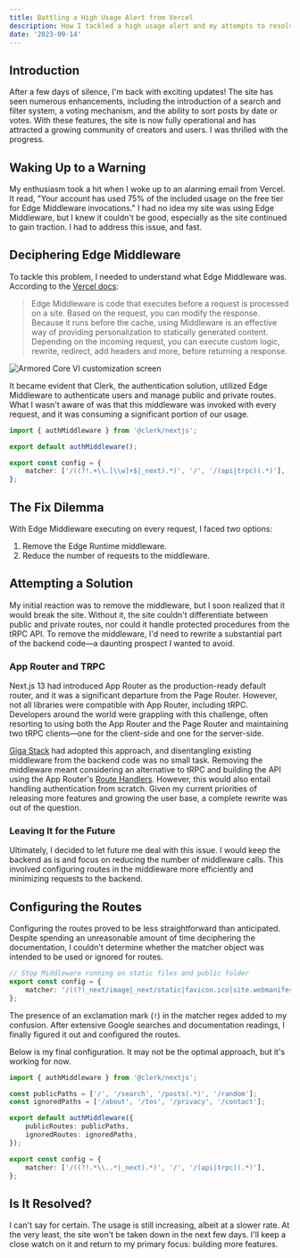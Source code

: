 ```yaml
---
title: Battling a High Usage Alert from Vercel
description: How I tackled a high usage alert and my attempts to resolve it.
date: '2023-09-14'
---
```


## Introduction

After a few days of silence, I'm back with exciting updates! The site has seen numerous enhancements, including the introduction of a search and filter system, a voting mechanism, and the ability to sort posts by date or votes. With these features, the site is now fully operational and has attracted a growing community of creators and users. I was thrilled with the progress.

## Waking Up to a Warning

My enthusiasm took a hit when I woke up to an alarming email from Vercel. It read, "Your account has used 75% of the included usage on the free tier for Edge Middleware invocations." I had no idea my site was using Edge Middleware, but I knew it couldn't be good, especially as the site continued to gain traction. I had to address this issue, and fast.

## Deciphering Edge Middleware

To tackle this problem, I needed to understand what Edge Middleware was. According to the [Vercel docs](https://vercel.com/docs/functions/edge-middleware):

> Edge Middleware is code that executes before a request is processed on a site. Based on the request, you can modify the response. Because it runs before the cache, using Middleware is an effective way of providing personalization to statically generated content. Depending on the incoming request, you can execute custom logic, rewrite, redirect, add headers and more, before returning a response.

<Image
	src="https://vercel.com/_next/image?url=https%3A%2F%2Fassets.vercel.com%2Fimage%2Fupload%2Fv1689795055%2Fdocs-assets%2Fstatic%2Fdocs%2Fconcepts%2Ffunctions%2Fedge-middleware-dark.png&w=1200&q=75&dpl=dpl_3xd2hL8RKyePNraYkPY5N2KjnBBg"
	alt="Armored Core VI customization screen"
	width={800}
	height={600}
/>

It became evident that Clerk, the authentication solution, utilized Edge Middleware to authenticate users and manage public and private routes. What I wasn't aware of was that this middleware was invoked with every request, and it was consuming a significant portion of our usage.

```ts
import { authMiddleware } from '@clerk/nextjs';

export default authMiddleware();

export const config = {
	matcher: ['/((?!.+\\.[\\w]+$|_next).*)', '/', '/(api|trpc)(.*)'],
};
```

## The Fix Dilemma

With Edge Middleware executing on every request, I faced two options:

1. Remove the Edge Runtime middleware.
2. Reduce the number of requests to the middleware.

## Attempting a Solution

My initial reaction was to remove the middleware, but I soon realized that it would break the site. Without it, the site couldn't differentiate between public and private routes, nor could it handle protected procedures from the tRPC API. To remove the middleware, I'd need to rewrite a substantial part of the backend code—a daunting prospect I wanted to avoid.

### App Router and TRPC

Next.js 13 had introduced App Router as the production-ready default router, and it was a significant departure from the Page Router. However, not all libraries were compatible with App Router, including tRPC. Developers around the world were grappling with this challenge, often resorting to using both the App Router and the Page Router and maintaining two tRPC clients—one for the client-side and one for the server-side.

[Giga Stack](https://giga-stack.vercel.app) had adopted this approach, and disentangling existing middleware from the backend code was no small task. Removing the middleware meant considering an alternative to tRPC and building the API using the App Router's [Route Handlers](https://nextjs.org/docs/app/building-your-application/routing/route-handlers). However, this would also entail handling authentication from scratch. Given my current priorities of releasing more features and growing the user base, a complete rewrite was out of the question.

### Leaving It for the Future

Ultimately, I decided to let future me deal with this issue. I would keep the backend as is and focus on reducing the number of middleware calls. This involved configuring routes in the middleware more efficiently and minimizing requests to the backend.

## Configuring the Routes

Configuring the routes proved to be less straightforward than anticipated. Despite spending an unreasonable amount of time deciphering the documentation, I couldn't determine whether the matcher object was intended to be used or ignored for routes.

```ts
// Stop Middleware running on static files and public folder
export const config = {
	matcher: '/((?!_next/image|_next/static|favicon.ico|site.webmanifest).*)',
};
```

The presence of an exclamation mark (`!`) in the matcher regex added to my confusion. After extensive Google searches and documentation readings, I finally figured it out and configured the routes.

Below is my final configuration. It may not be the optimal approach, but it's working for now.

```ts
import { authMiddleware } from '@clerk/nextjs';

const publicPaths = ['/', '/search', '/posts(.*)', '/random'];
const ignoredPaths = ['/about', '/tos', '/privacy', '/contact'];

export default authMiddleware({
	publicRoutes: publicPaths,
	ignoredRoutes: ignoredPaths,
});

export const config = {
	matcher: ['/((?!.*\\..*|_next).*)', '/', '/(api|trpc)(.*)'],
};
```

## Is It Resolved?

I can't say for certain. The usage is still increasing, albeit at a slower rate. At the very least, the site won't be taken down in the next few days. I'll keep a close watch on it and return to my primary focus: building more features.

